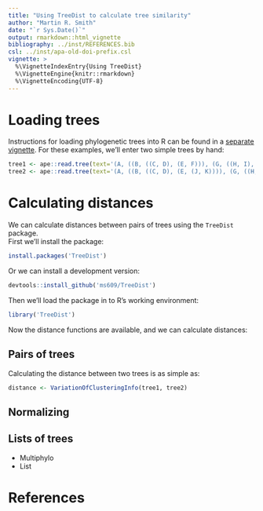 ```yaml
---
title: "Using TreeDist to calculate tree similarity"
author: "Martin R. Smith"
date: "`r Sys.Date()`"
output: rmarkdown::html_vignette
bibliography: ../inst/REFERENCES.bib
csl: ../inst/apa-old-doi-prefix.csl
vignette: >
  %\VignetteIndexEntry{Using TreeDist}
  %\VignetteEngine{knitr::rmarkdown}
  %\VignetteEncoding{UTF-8}
---
```


# Loading trees

Instructions for loading phylogenetic trees into R can be found in a [separate vignette](https://ms609.github.io/TreeSearch/TODO-TO-BE-CONFIRMED).  For these examples, we'll
enter two simple trees by hand:

```r
tree1 <- ape::read.tree(text='(A, ((B, ((C, D), (E, F))), (G, ((H, I), (J, K)))));')
tree2 <- ape::read.tree(text='(A, ((B, ((C, D), (E, (J, K)))), (G, ((H, I), F))));')
```

# Calculating distances

We can calculate distances between pairs of trees using the `TreeDist` package.  
First we'll install the package:

```r
install.packages('TreeDist')
```

Or we can install a development version:

```r 
devtools::install_github('ms609/TreeDist')
```

Then we'll load the package in to R's working environment:

```r
library('TreeDist')
```

Now the distance functions are available, and we can calculate distances:

## Pairs of trees

Calculating the distance between two trees is as simple as:
```r
distance <- VariationOfClusteringInfo(tree1, tree2)
```

## Normalizing


## Lists of trees
- Multiphylo
- List

# References

